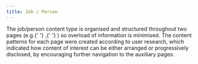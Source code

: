```yaml
---
title: Job / Person
---
```



<Paragraph size="lead">
  The job/person content type is organised and structured throughout two pages
  (e.g.{' '}
  <Link to="/ec/content-types/job-person/biography/" children="biography" />,{' '}
  <Link to="/ec/content-types/job-person/person-list/" children="person list" />
  ) so overload of information is minimised.
</Paragraph>
<Paragraph size="lead">
  The content patterns for each page were created according to user research,
  which indicated how content of interest can be either arranged or
  progressively disclosed, by encouraging further navigation to the auxiliary
  pages.
</Paragraph>
